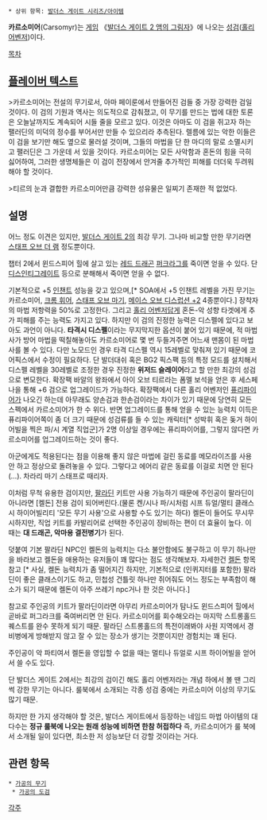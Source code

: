  * 상위 항목: [[발더스 게이트 시리즈/아이템]]

'''카르소미어'''(Carsomyr)는 [[게임]] 《[[발더스 게이트 2 앰의 그림자]]》에 나오는 [[성검]]([[홀리 어벤저]])이다.

[[목차]]

== [[플레이버 텍스트]] ==
>카르소미어는 전설의 무기로서, 아마 페이룬에서 만들어진 검들 중 가장 강력한 검일 것이다. 이 검의 기원과 역사는 의도적으로 감춰졌고, 이 무기를 만드는 법에 대한 토론은 오늘날까지도 계속되어 시들 줄을 모르고 있다. 이것은 아마도 이 검을 쥐고자 하는 팰러딘의 미덕의 정수를 부어서만 만들 수 있으리라 추측된다. 렐름에 있는 악한 이들은 이 검을 보기만 해도 옆으로 물러설 것이며, 그들의 마법을 단 한 마디의 말로 소멸시키고 팰러딘은 그 가운데 서 있을 것이다. 카르소미어는 모든 사악함과 혼돈의 힘을 극히 싫어하여, 그러한 생명체들은 이 검이 전장에서 안겨줄 추가적인 피해를 더더욱 두려워해야 할 것이다.

>티르의 눈과 결합한 카르소미어만큼 강력한 성유물은 일찌기 존재한 적 없었다.

== 설명 ==
어느 정도 이견은 있지만, [[발더스 게이트 2]]의 최강 무기. 그나마 비교할 만한 무기라면 [[스태프 오브 더 램]] 정도뿐이다.

챕터 2에서 윈드스피어 힐에 살고 있는 [[레드 드래곤]] [[퍼크라그]]를 죽이면 얻을 수 있다. 단 [[디스인티그레이트]] 등으로 분해해서 죽이면 얻을 수 없다.

기본적으로 +5 [[인챈트]] 성능을 갖고 있으며,[* SOA에서 +5 인챈트 레벨을 가진 무기는 카르소미어, [[크롬 휘어]], [[스태프 오브 마기]], [[파괴의 메이스|메이스 오브 디스럽션 +2]] 4종뿐이다.] 장착자의 마법 저항력을 50%로 고정한다. 그리고 [[홀리 어벤저]]답게 혼돈-악 성향 타겟에게 추가 피해를 주는 능력도 가지고 있다. 하지만 이 검의 진정한 능력은 디스펠에 있다고 보아도 과언이 아니다. '''타격시 디스펠'''이라는 무지막지한 옵션이 붙어 있기 때문에, 적 마법사가 방어 마법을 떡칠해놓아도 카르소미어로 몇 번 두들겨주면 어느새 맨몸이 된 마법사를 볼 수 있다. 다만 노모드인 경우 타격 디스펠 역시 15레벨로 맞춰져 있기 때문에 코어픽스에서 수정이 필요하다. 단 발더대쉬 혹은 BG2 픽스팩 등의 특정 모드를 설치해서 디스펠 레벨을 30레벨로 조정한 경우 진정한 '''위저드 슬레이어'''라고 할 만한 최강의 성검으로 변모한다. 확장팩 바알의 왕좌에서 아이 오브 티르라는 폼멜 보석을 얻은 후 세스페나을 통해 +6 검으로 업그레이드가 가능하다. 확장팩에서 다른 홀리 어벤저인 [[퓨리파이어]]가 나오긴 하는데 아무래도 양손검과 한손검이라는 차이가 있기 때문에 당연히 모든 스펙에서 카르소미어가 한 수 위다. 반면 업그레이드를 통해 얻을 수 있는 능력치 이득은 퓨리파이어쪽이 좀 더 크기 때문에 성검류를 들 수 있는 캐릭터[* 성박휘 혹은 돚거 하이어빌을 찍은 파/시 계열 직업군]가 2명 이상일 경우에는 퓨리파이어를, 그렇지 않다면 카르소미어를 업그레이드하는 것이 좋다.

아군에게도 적용된다는 점을 이용해 좋지 않은 마법에 걸린 동료를 메모라이즈를 사용 안 하고 정상으로 돌려놓을 수 있다. 그렇다고 에어리 같은 동료를 이걸로 치면 안 된다(…). 차라리 마기 스태프로 때리자.

이처럼 무척 유용한 검이지만, [[팔라딘]] 키트만 사용 가능하기 때문에 주인공이 팔라딘이 아니라면 [켈돈] 전용 검이 되어버린다.(물론 켄/시나 파/시처럼 시프 듀얼/멀티 클래스시 하이어빌리티 '모든 무기 사용'으로 사용할 수도 있기는 하다) 켈돈이 들어도 무시무시하지만, 직업 키트를 카발리어로 선택한 주인공이 장비하는 편이 더 효율이 높다. 이 때는 '''대 드래곤, 악마용 결전병기'''가 된다.

덧붙여 기본 팔라딘 NPC인 켈돈의 능력치는 다소 불안함에도 불구하고 이 무기 하나만을 바라보고 켈돈을 애용하는 유저들이 꽤 많다는 점도 생각해보자. 자세한건 [[켈돈]] 항목 참고 [* 사실, 켈돈 능력치가 좀 떨어지긴 하지만, 기본적으로 (인퀴지터를 포함한) 팔라딘이 좋은 클래스이기도 하고, 민첩성 건틀릿 하나만 쥐어줘도 어느 정도는 부족함이 해소가 되기 때문에 켈돈이 아주 쓰레기 npc거나 한 것은 아니다.]

참고로 주인공의 키트가 팔라딘이라면 아무리 카르소미어가 탐나도 윈드스피어 힐에서 곧바로 퍼그라크를 죽여버리면 안 된다. 카르소미어를 회수해오라는 마지막 스트롱홀드 퀘스트를 완수 못하게 되기 때문. 팔라딘 스트롱홀드의 특전이래봐야 사원 지역에서 경비병에게 방해받지 않고 잘 수 있는 장소가 생기는 것뿐이지만 경험치는 꽤 된다.

주인공이 악 파티여서 켈돈을 영입할 수 없을 때는 멀티나 듀얼로 시프 하이어빌을 얻어서 쓸 수도 있다.

단 발더스 게이트 2에서는 최강의 검이긴 해도 홀리 어벤저라는 개념 하에서 볼 땐 그리 썩 강한 무기는 아니다.
룰북에서 소개되는 각종 성검 중에는 카르소미어 이상의 무기도 많기 때문.

하지만 한 가지 생각해야 할 것은, 발더스 게이트에서 등장하는 네임드 마법 아이템의 대다수는 '''정규 룰북에 나오는 원래 성능에 비하면 한참 허접하다''' 즉, 카르소미어가 룰 북에서 소개될 일이 있다면, 최소한 저 성능보단 더 강할 것이라는 거다.

== 관련 항목 ==
 * [[가공의 무기]]
  * [[가공의 도검]]

[[각주]]
